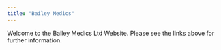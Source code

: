 ```yaml
---
title: "Bailey Medics"
---
```


Welcome to the Bailey Medics Ltd Website. Please see the links above for further information.
